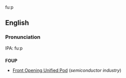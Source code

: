fuːp

==English==
===Pronunciation===
IPA: fuːp
==={{acronym}}===
'''FOUP'''
*[[Front Opening Unified Pod]] (''semiconductor industry'')
